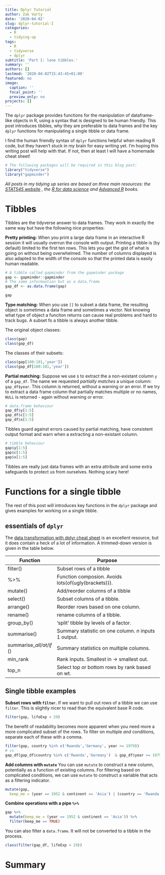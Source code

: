 ```yaml
---
title: Dplyr Tutorial
author: Zak Varty
date: '2020-04-02'
slug: dplyr-tutorial-I
categories:
  - R
  - tidying-up
tags:
  - R
  - tidyverse
  - dplyr
subtitle: 'Part I: lone tibbles.'
summary: ''
authors: []
lastmod: '2020-04-02T15:43:45+01:00'
featured: no
image:
  caption: ''
  focal_point: ''
  preview_only: no
projects: []
---
```


The `dplyr` package provides functions for the manipulation of dataframe-like objects in R, using a syntax that is designed to be human friendly. This post introduces tibbles, why they are preferable to data frames and the key `dplyr` functions for manipulating a single tibble or data frame. 

I find the human friendly syntax of `dplyr` functions helpful when reading R code, but they haven't stuck in my brain for easy writing yet. I'm hoping this writing post will help with that. If not, then at least I will have a homemade cheat sheet!

```r
# The following packages will be required in this blog post:
library("tidyverse")
library("gapminder")
```

_All posts in my tidying up series are based on three main resources: the [STAT545 website](https://stat545.com/) , the [R for data science](https://r4ds.had.co.nz/) and [Advanced R ](https://adv-r.hadley.nz/) books._

# Tibbles
Tibbles are the tidyverse answer to data frames. They work in exactly the same way but have the following nice properties: 
 
__Pretty printing:__ When you print a large data frame in an interactive R session it will usually overrun the console with output. Printing a tibble is (by default) limited to the first ten rows. This lets you get the gist of what is going on  without being overwhelmed. The number of columns displayed is also adapted to the width of the console so that the printed data is easily human readable.

```r
# A tibble called gapminder from the gapminder package
gap <- gapminder::gapminder
# The same informaation but as a data.frame
gap_df <- as.data.frame(gap)
````

```r
gap
```

__Type matching:__ When you use `[]` to subset a data frame, the resulting object is sometimes a data frame and sometimes a vector. Not knowing what type of object a funciton returns can cause real problems and hard to track bugs. A subset fo a tibble is always another tibble. 

The original object classes:
```r
class(gap)
class(gap_df)
```
The classes of their subsets:
```r
class(gap[100:101,'year'])
class(gap_df[100:101,'year'])
```

__Partial matching:__ Suppose we use `$` to extract the a non-existant column `y` of a `gap_df`. The name we requested _partially matches_ a unique column: `gap_df$year`. This column is returned, without a warning or an error. If we try to extract a data frame column that partially matches multiple or no names, `NULL` is returned - again without warning or error. 
```r
# data.frame behaviour
gap_df$y[1:5]
gap_df$c[1:5]
gap_df$x[1:5]
```
Tibbles guard against errors caused by partial matching, have consistent output format and warn when a extracting a non-existant column.  

```r
# tibble behaviour
gap$y[1:5]
gap$c[1:5]
gap$x[1:5]
```
 
Tibbles are really just data frames with an extra attribute and some extra safeguards to protect us from ourselves. Nothing scary here! 
 
# Functions for a single tibble
The rest of this post will introduces key functions in the `dplyr` package and gives examples for working on a single tibble.

## essentials of `dplyr`
The [data transformation with dplyr cheat sheet](https://github.com/rstudio/cheatsheets/raw/master/data-transformation.pdf) is an excellent resource, but it does contain a heck of a lot of information. A trimmed-down version is given in the table below.

| Function                | Purpose                                               |
|-------------------------|-------------------------------------------------------|
| filter()                | Subset rows of a tibble                               |
| %>%                     | Function composion. Avoids lots(of(ugly(brackets))).  |
| mutate()                | Add/reorder columns of a tibble                       |
| select()                | Subset columns of a tibble.                           |
| arrange()               | Reorder rows based on one column.                     |
| rename()                | rename columns of a tibble.                           |
| group_by()              | 'split' tibble by levels of a factor.                 |
| summarise()             | Summary statistic on one column. $n$ inputs 1 output. |
| summarise_*all/at/if* () | Summary statistics on multiple columns.               |
| min_rank                | Rank inputs. Smallest in -> smallest out.             |
| top_n                   | Select top or bottom rows by rank based on wt.        |


## Single tibble examples

__Subset rows with `filter`.__ 
If we want to pull out rows of a tibble we can use `filter`. This is slightly nicer to read than the equivalent base R code. 

```r
filter(gap, lifeExp < 29)
```
 
The benefit of readability becomes more apparent when you need more a more complicated subset of the rows. To filter on multiple _and_ conditions, separate each of these with a comma. 

```r
filter(gap, country %in% c('Rwanda','Germany', year >= 1979))
# vs 
gap_df[gap_df$country %in% c('Rwanda','Germany')  & gap_df$year >= 1979,]
```


__Add columns with `mutate`__
You can use `mutate` to construct a new column, potentially as a function of existing columns. For filtering based on complicated conditions, we can use `mutate` to construct a variable that acts as a filtering indicator. 

```r
mutate(gap, 
  keep_me = (year == 1952 & continent == 'Asia') | (country == 'Rwanda'))
```

__Combine operations with a pipe `%>%`__

```r
gap %>% 
  mutate(keep_me = (year == 1952 & continent == 'Asia')) %>% 
  filter(keep_me == TRUE)
```


You can also filter a `data.frame`. It will not be converted to a tibble in the process. 
```r
class(filter(gap_df, lifeExp < 29))
```




# Summary 



